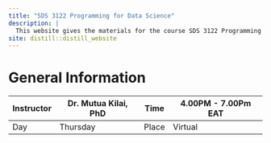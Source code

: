 ```yaml
---
title: "SDS 3122 Programming for Data Science"
description: |
  This website gives the materials for the course SDS 3122 Programming for Data Science for Masters Students
site: distill::distill_website
---
```


# General Information

| Instructor | Dr. Mutua Kilai, PhD | Time  | 4.00PM - 7.00Pm EAT |
|------------|----------------------|-------|---------------------|
| Day        | Thursday             | Place | Virtual             |

